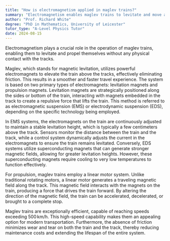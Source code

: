 ```yaml
---
title: "How is electromagnetism applied in maglev trains?"
summary: "Electromagnetism enables maglev trains to levitate and move along tracks without physical contact, enhancing efficiency and reducing friction."
author: "Prof. Richard White"
degree: "PhD in Mathematics, University of Leicester"
tutor_type: "A-Level Physics Tutor"
date: 2024-08-15
---
```


Electromagnetism plays a crucial role in the operation of maglev trains, enabling them to levitate and propel themselves without any physical contact with the tracks.

Maglev, which stands for magnetic levitation, utilizes powerful electromagnets to elevate the train above the tracks, effectively eliminating friction. This results in a smoother and faster travel experience. The system is based on two primary types of electromagnets: levitation magnets and propulsion magnets. Levitation magnets are strategically positioned along the sides or bottom of the train, interacting with magnets embedded in the track to create a repulsive force that lifts the train. This method is referred to as electromagnetic suspension (EMS) or electrodynamic suspension (EDS), depending on the specific technology being employed.

In EMS systems, the electromagnets on the train are continuously adjusted to maintain a stable levitation height, which is typically a few centimeters above the track. Sensors monitor the distance between the train and the track, while a control system dynamically adjusts the current in the electromagnets to ensure the train remains levitated. Conversely, EDS systems utilize superconducting magnets that can generate stronger magnetic fields, allowing for greater levitation heights. However, these superconducting magnets require cooling to very low temperatures to function effectively.

For propulsion, maglev trains employ a linear motor system. Unlike traditional rotating motors, a linear motor generates a traveling magnetic field along the track. This magnetic field interacts with the magnets on the train, producing a force that drives the train forward. By altering the direction of the magnetic field, the train can be accelerated, decelerated, or brought to a complete stop.

Maglev trains are exceptionally efficient, capable of reaching speeds exceeding $500 \, \text{km/h}$. This high-speed capability makes them an appealing option for modern transportation. Furthermore, the absence of friction minimizes wear and tear on both the train and the track, thereby reducing maintenance costs and extending the lifespan of the entire system.
    